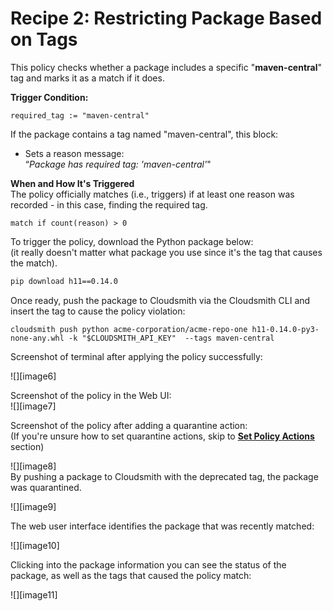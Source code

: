 
# Recipe 2: Restricting Package Based on Tags

This policy checks whether a package includes a specific "**maven-central**" tag and marks it as a match if it does.

<RemoteCodeBlock
  lang="rego"
  src="https://raw.githubusercontent.com/cloudsmith-io/rego-recipes/refs/heads/main/recipe-2/policy.rego"
/>

**Trigger Condition:**

```
required_tag := "maven-central"
```

If the package contains a tag named "maven-central", this block:

- Sets a reason message:  
  “*Package has required tag: 'maven-central'*"

**When and How It's Triggered**  
The policy officially matches (i.e., triggers) if at least one reason was recorded -  in this case, finding the required tag.

```
match if count(reason) > 0
```

To trigger the policy, download the Python package below:   
(it really doesn't matter what package you use since it's the tag that causes the match).

```bash
pip download h11==0.14.0
```

Once ready, push the package to Cloudsmith via the Cloudsmith CLI and insert the tag to cause the policy violation:

```
cloudsmith push python acme-corporation/acme-repo-one h11-0.14.0-py3-none-any.whl -k "$CLOUDSMITH_API_KEY"  --tags maven-central
```

Screenshot of terminal after applying the policy successfully:

![][image6]

Screenshot of the policy in the Web UI:  
![][image7]

Screenshot of the policy after adding a quarantine action:  
(If you're unsure how to set quarantine actions, skip to [**Set Policy Actions**](#set-policy-actions) section)

![][image8]  
By pushing a package to Cloudsmith with the deprecated tag, the package was quarantined.

![][image9]

The web user interface identifies the package that was recently matched:

![][image10]

Clicking into the package information you can see the status of the package, as well as the tags that caused the policy match:

![][image11]

